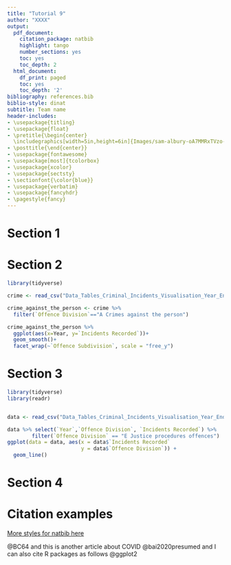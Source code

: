 ```yaml
---
title: "Tutorial 9"
author: "XXXX"
output:
  pdf_document:
    citation_package: natbib
    highlight: tango
    number_sections: yes
    toc: yes
    toc_depth: 2
  html_document:
    df_print: paged
    toc: yes
    toc_depth: '2'
bibliography: references.bib 
biblio-style: dinat
subtitle: Team name
header-includes:
- \usepackage{titling}
- \usepackage{float}
- \pretitle{\begin{center} 
  \includegraphics[width=5in,height=6in]{Images/sam-albury-oA7MMRxTVzo-unsplash.jpg}\LARGE\\}
- \posttitle{\end{center}}
- \usepackage{fontawesome}
- \usepackage[most]{tcolorbox}
- \usepackage{xcolor}
- \usepackage{sectsty}
- \sectionfont{\color{blue}}
- \usepackage{verbatim}
- \usepackage{fancyhdr}
- \pagestyle{fancy}
---
```


\clearpage

# Section 1


\clearpage

# Section 2

```r
library(tidyverse)
```

```r
crime <- read_csv("Data_Tables_Criminal_Incidents_Visualisation_Year_Ending_December_2019.csv")
```

```r
crime_against_the_person <- crime %>% 
  filter(`Offence Division`=="A Crimes against the person")

crime_against_the_person %>% 
  ggplot(aes(x=Year, y=`Incidents Recorded`))+
  geom_smooth()+
  facet_wrap(~`Offence Subdivision`, scale = "free_y")
```

\clearpage

# Section 3

```r
library(tidyverse)
library(readr)


data <- read_csv("Data_Tables_Criminal_Incidents_Visualisation_Year_Ending_December_2019.csv")

data %>% select(`Year`,`Offence Division`, `Incidents Recorded`) %>% 
        filter(`Offence Division` == "E Justice procedures offences") 
ggplot(data = data, aes(x = data$`Incidents Recorded` 
                        y = data$`Offence Division`)) +
  geom_line()

```



\clearpage

# Section 4


\clearpage

# Citation examples

[More styles for natbib here](https://www.overleaf.com/learn/latex/Natbib_bibliography_styles)


 @BC64 and this is another article about COVID @bai2020presumed and I can also cite R packages as follows @ggplot2

